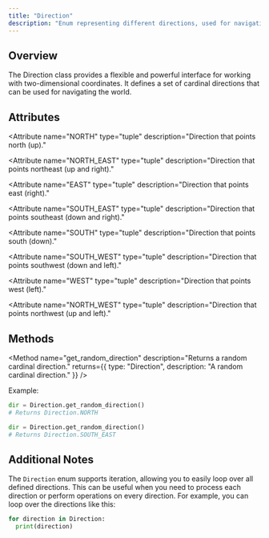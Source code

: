 ```yaml
---
title: "Direction" 
description: "Enum representing different directions, used for navigating the world."
---
```



## Overview 

The Direction class provides a flexible and powerful interface for working with two-dimensional
coordinates. It defines a set of cardinal directions that can be used for navigating the world.

## Attributes

<Attribute
  name="NORTH"
  type="tuple"
  description="Direction that points north (up)."
>
  <Attribute
    name="dx"
    type="int"
    description="The change in the x-coordinate when moving in the NORTH direction."
    defaultValue={0}
  />
  <Attribute
    name="dy"
    type="int"
    description="The change in the y-coordinate when moving in the NORTH direction."
    defaultValue={1}
  />
</Attribute>

<Attribute
  name="NORTH_EAST"
  type="tuple"
  description="Direction that points northeast (up and right)."
>
  <Attribute
    name="dx"
    type="int"
    description="The change in the x-coordinate when moving in the NORTH_EAST direction."
    defaultValue={1}
  />
  <Attribute
    name="dy"
    type="int"
    description="The change in the y-coordinate when moving in the NORTH_EAST direction."
    defaultValue={1}
  />
</Attribute>

<Attribute
  name="EAST"
  type="tuple"
  description="Direction that points east (right)."
>
  <Attribute
    name="dx"
    type="int"
    description="The change in the x-coordinate when moving in the EAST direction."
    defaultValue={1}
  />
  <Attribute
    name="dy"
    type="int"
    description="The change in the y-coordinate when moving in the EAST direction."
    defaultValue={0}
  />
</Attribute>

<Attribute
  name="SOUTH_EAST"
  type="tuple"
  description="Direction that points southeast (down and right)."
>
  <Attribute
    name="dx"
    type="int"
    description="The change in the x-coordinate when moving in the SOUTH_EAST direction."
    defaultValue={1}
  />
  <Attribute
    name="dy"
    type="int"
    description="The change in the y-coordinate when moving in the SOUTH_EAST direction."
    defaultValue={-1}
  />
</Attribute>

<Attribute
  name="SOUTH"
  type="tuple"
  description="Direction that points south (down)."
>
  <Attribute
    name="dx"
    type="int"
    description="The change in the x-coordinate when moving in the SOUTH direction."
    defaultValue={0}
  />
  <Attribute
    name="dy"
    type="int"
    description="The change in the y-coordinate when moving in the SOUTH direction."
    defaultValue={-1}
  />
</Attribute>

<Attribute
  name="SOUTH_WEST"
  type="tuple"
  description="Direction that points southwest (down and left)."
>
  <Attribute
    name="dx"
    type="int"
    description="The change in the x-coordinate when moving in the SOUTH_WEST direction."
    defaultValue={-1}
  />
  <Attribute
    name="dy"
    type="int"
    description="The change in the y-coordinate when moving in the SOUTH_WEST direction."
    defaultValue={-1}
  />
</Attribute>

<Attribute
  name="WEST"
  type="tuple"
  description="Direction that points west (left)."
>
  <Attribute
    name="dx"
    type="int"
    description="The change in the x-coordinate when moving in the WEST direction."
    defaultValue={-1}
  />
  <Attribute
    name="dy"
    type="int"
    description="The change in the y-coordinate when moving in the WEST direction."
    defaultValue={0}
  />
</Attribute>

<Attribute
  name="NORTH_WEST"
  type="tuple"
  description="Direction that points northwest (up and left)."
>
  <Attribute
    name="dx"
    type="int"
    description="The change in the x-coordinate when moving in the NORTH_WEST direction."
    defaultValue={-1}
  />
  <Attribute
    name="dy"
    type="int"
    description="The change in the y-coordinate when moving in the NORTH_WEST direction."
    defaultValue={1}
  />
</Attribute>

## Methods

<Method
  name="get_random_direction"
  description="Returns a random cardinal direction."
  returns={{
    type: "Direction",
    description: "A random cardinal direction."
  }}
/>

Example:

```py
dir = Direction.get_random_direction()
# Returns Direction.NORTH 

dir = Direction.get_random_direction()
# Returns Direction.SOUTH_EAST
```

## Additional Notes

The `Direction` enum supports iteration, allowing you to easily loop over all defined directions.
This can be useful when you need to process each direction or perform operations on every direction.
For example, you can loop over the directions like this:

```py
for direction in Direction:
  print(direction)
```
